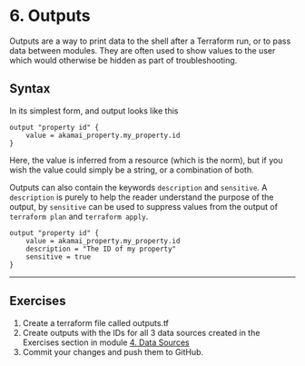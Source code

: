 # 6. Outputs

Outputs are a way to print data to the shell after a Terraform run, or to pass data between modules. They are often used to show values to the user which would otherwise be hidden as part of troubleshooting.

## Syntax

In its simplest form, and output looks like this

```hcl
output "property id" {
    value = akamai_property.my_property.id
}
```

Here, the value is inferred from a resource (which is the norm), but if you wish the value could simply be a string, or a combination of both.

Outputs can also contain the keywords `description` and `sensitive`. A `description` is purely to help the reader understand the purpose of the output, by `sensitive` can be used to suppress values from the output of `terraform plan` and `terraform apply`.

```hcl
output "property id" {
    value = akamai_property.my_property.id
    description = "The ID of my property"
    sensitive = true
}
```

---

## Exercises

1. Create a terraform file called outputs.tf
2. Create outputs with the IDs for all 3 data sources created in the Exercises section in module [4. Data Sources](/terraform/4-data-sources#exercises)
3. Commit your changes and push them to GitHub. 